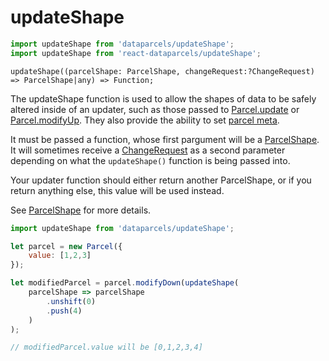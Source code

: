 
# updateShape

```js
import updateShape from 'dataparcels/updateShape';
import updateShape from 'react-dataparcels/updateShape';
```

```flow
updateShape((parcelShape: ParcelShape, changeRequest:?ChangeRequest) => ParcelShape|any) => Function;
```

The updateShape function is used to allow the shapes of data to be safely altered inside of an updater, such as those passed to [Parcel.update](/api/Parcel#update) or [Parcel.modifyUp](/api/Parcel#modifyUp). They also provide the ability to set [parcel meta](/parcel-meta).

It must be passed a function, whose first pargument will be a [ParcelShape](/api/ParcelShape). It will sometimes receive a [ChangeRequest](/api/ChangeRequest) as a second parameter depending on what the `updateShape()` function is being passed into.

Your updater function should either return another ParcelShape, or if you return anything else, this value will be used instead.

 See [ParcelShape](/api/ParcelShape) for more details.

```js
import updateShape from 'dataparcels/updateShape';

let parcel = new Parcel({
    value: [1,2,3]
});

let modifiedParcel = parcel.modifyDown(updateShape(
    parcelShape => parcelShape
        .unshift(0)
        .push(4)
    )
);

// modifiedParcel.value will be [0,1,2,3,4]
```
